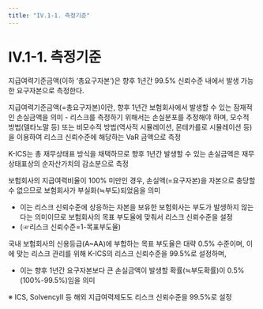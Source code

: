 ```yaml
---
title: "IV.1-1. 측정기준"
---
```

# IV.1-1. 측정기준

지급여력기준금액(이하 ‘총요구자본’)은 향후 1년간 99.5% 신뢰수준 내에서 발생 가능한 요구자본으로 측정한다.

<Accordion multiple activeIndex={[0,1]}>
    <AccordionTab header="지급여력기준금액이란?">
지급여력기준금액(=총요구자본)이란, 향후 1년간 보험회사에서 발생할 수 있는 잠재적인 손실금액을 의미
- 리스크를 측정하기 위해서는 손실분포를 추정해야 하며, 모수적 방법(델타노말 등) 또는 비모수적 방법(역사적 시뮬레이션, 몬테카를로 시뮬레이션 등)을 이용하여 리스크 신뢰수준에 해당하는 VaR 금액으로 측정

K-ICS는 총 재무상태표 방식을 채택하므로 향후 1년간 발생할 수 있는 손실금액은 재무상태표상의 순자산가치의 감소분으로 측정
    </AccordionTab>
    <AccordionTab header="신뢰수준을 99.5%로 설정하는 근거">

보험회사의 지급여력비율이 100% 미만인 경우, 손실액(=요구자본)을 자본으로 충당할 수 없으므로 보험회사가 부실화(≒부도)되었음을 의미
- 이는 리스크 신뢰수준에 상응하는 자본을 보유한 보험회사는 부도가 발생하지 않는다는 의미이므로 보험회사의 목표 부도율에 맞춰서 리스크 신뢰수준을 설정
- (☞리스크 신뢰수준=1-목표부도율)

국내 보험회사의 신용등급(A~AA)에 부합하는 목표 부도율은 대략 0.5% 수준이며, 이에 맞는 리스크 관리를 위해 K-ICS의 리스크 신뢰수준을 99.5%로 설정하며,
- 이는 향후 1년간 요구자본보다 큰 손실금액이 발생할 확률(≒부도확률)이 0.5%(100%-99.5%)임을 의미

※ ICS, SolvencyⅡ 등 해외 지급여력제도도 리스크 신뢰수준을 99.5%로 설정
    </AccordionTab>
</Accordion>
